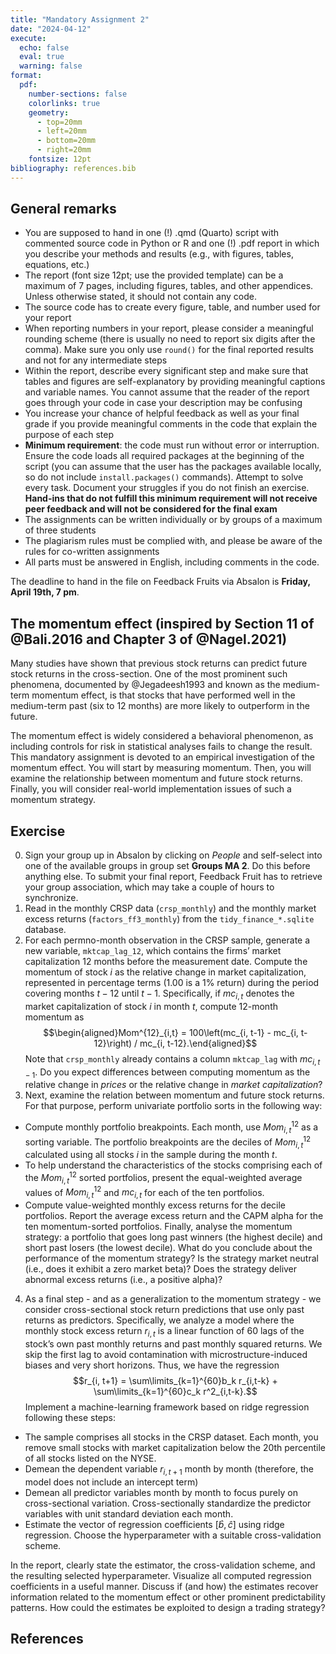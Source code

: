 ```yaml
---
title: "Mandatory Assignment 2"
date: "2024-04-12"
execute: 
  echo: false
  eval: true
  warning: false
format:
  pdf: 
    number-sections: false
    colorlinks: true
    geometry:
      - top=20mm
      - left=20mm
      - bottom=20mm
      - right=20mm
    fontsize: 12pt
bibliography: references.bib
---
```

  
## General remarks

- You are supposed to hand in one (!) .qmd (Quarto) script with commented source
code in Python or R and one (!) .pdf report in which you describe your methods and results
(e.g., with figures, tables, equations, etc.)
- The report (font size 12pt; use the provided template) can be a maximum of 7 pages, including figures, tables, and other appendices. Unless otherwise stated, it should not contain any code.
- The source code has to create every figure, table, and number used for your report
- When reporting numbers in your report, please consider a meaningful rounding scheme (there is usually no need to report six digits after the comma). Make sure you only use `round()` for the final reported results and not for any intermediate steps
- Within the report, describe every significant step and make sure that tables and figures are self-explanatory by providing meaningful captions and variable names. You cannot assume that the reader of the report goes through your code in case your description may be confusing
- You increase your chance of helpful feedback as well as your final grade if you provide meaningful comments in the code that explain the purpose of each step
- **Minimum requirement**: the code must run without error or interruption. Ensure the code loads all required packages at the beginning of the script (you can assume that the user has the packages available locally, so do not include `install.packages()` commands). Attempt to solve every task. Document your struggles if you do not finish an exercise. **Hand-ins that do not fulfill this minimum requirement will not receive peer feedback and will not be considered for the final exam**
- The assignments can be written individually or by groups of a maximum of three students
- The plagiarism rules must be complied with, and please be aware of the rules for co-written assignments
- All parts must be answered in English, including comments in the code.

The deadline to hand in the file on Feedback Fruits via Absalon is **Friday, April 19th, 7 pm**. 


## The momentum effect (inspired by Section 11 of @Bali.2016 and Chapter 3 of @Nagel.2021)

Many studies have shown that previous stock returns can predict future stock returns in the cross-section. One of the most prominent such phenomena, documented by @Jegadeesh1993 and known as the medium-term momentum effect, is that stocks that have performed well in the medium-term past (six to 12 months) are more likely to outperform in the future.

The momentum effect is widely considered a behavioral phenomenon, as including controls for risk in statistical analyses fails to change the result. This mandatory assignment is devoted to an empirical investigation of the momentum effect. You will start by measuring momentum. Then, you will examine the relationship between momentum and future stock returns. Finally, you will consider real-world implementation issues of such a momentum strategy.

## Exercise

0. Sign your group up in Absalon by clicking on *People* and self-select into one of the available groups in group set **Groups MA 2**. Do this before anything else. To submit your final report, Feedback Fruit has to retrieve your group association, which may take a couple of hours to synchronize.
1. Read in the monthly CRSP data (`crsp_monthly`) and the monthly market excess returns (`factors_ff3_monthly`) from the `tidy_finance_*.sqlite` database.  
1. For each permno-month observation in the CRSP sample, generate a new variable, `mktcap_lag_12`, which contains the firms' market capitalization 12 months before the measurement date. Compute the momentum of stock $i$ as the relative change in market capitalization, represented in percentage terms (1.00 is a 1\% return) during the period covering months $t-12$ until $t-1$. Specifically, if $mc_{i,t}$ denotes the market capitalization of stock $i$ in month $t$, compute 12-month momentum as 
$$\begin{aligned}Mom^{12}_{i,t} = 100\left(mc_{i, t-1} - mc_{i, t-12}\right) / mc_{i, t-12}.\end{aligned}$$
Note that `crsp_monthly` already contains a column `mktcap_lag` with $mc_{i, t-1}$. Do you expect differences between computing momentum as the relative change in *prices* or the relative change in *market capitalization*?  
4. Next, examine the relation between momentum and future stock returns. For that purpose, perform univariate portfolio sorts in the following way:

- Compute monthly portfolio breakpoints. Each month, use $Mom^{12}_{i,t}$ as a sorting variable. The portfolio breakpoints are the deciles of $Mom^{12}_{i,t}$ calculated using all stocks $i$ in the sample during the month $t$. 
- To help understand the characteristics of the stocks comprising each of the $Mom^{12}_{i,t}$ sorted portfolios, present the equal-weighted average values of $Mom^{12}_{i,t}$ and $mc_{i,t}$ for each of the ten portfolios. 
- Compute value-weighted monthly excess returns for the decile portfolios. Report the average excess return and the CAPM alpha for the ten momentum-sorted portfolios. Finally, analyse the momentum strategy: a portfolio that goes long past winners (the highest decile) and short past losers (the lowest decile). What do you conclude about the performance of the momentum strategy? Is the strategy market neutral (i.e., does it exhibit a zero market beta)? Does the strategy deliver abnormal excess returns (i.e., a positive alpha)?

4. As a final step - and as a generalization to the momentum strategy - we consider cross-sectional stock return predictions that use only past returns as predictors. Specifically, we analyze a model where the monthly stock excess return $r_{i,t}$  is a linear function of 60 lags of the stock's own past monthly returns and past monthly squared returns. We skip the first lag to avoid contamination with microstructure-induced biases and very short horizons. Thus, we have the regression
$$r_{i, t+1} = \sum\limits_{k=1}^{60}b_k r_{i,t-k} + \sum\limits_{k=1}^{60}c_k r^2_{i,t-k}.$$
Implement a machine-learning framework based on ridge regression following these steps:

- The sample comprises all stocks in the CRSP dataset. Each month, you remove small stocks with market capitalization below the 20th percentile of all stocks listed on the NYSE. 
- Demean the dependent variable $r_{i,t+1}$ month by month (therefore, the model does not include an intercept term)
- Demean all predictor variables month by month to focus purely on cross-sectional variation. Cross-sectionally standardize the predictor variables with unit standard deviation each month. 
- Estimate the vector of regression coefficients $\left[\hat b, \hat c\right]$ using ridge regression. Choose the hyperparameter with a suitable cross-validation scheme. 

In the report, clearly state the estimator, the cross-validation scheme, and the resulting selected hyperparameter. Visualize all computed regression coefficients in a useful manner. Discuss if (and how) the estimates recover information related to the momentum effect or other prominent predictability patterns. How could the estimates be exploited to design a trading strategy?


## References

::: {#refs}
:::
